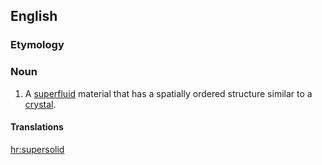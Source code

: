 ==English==
{{wikipedia}}

===Etymology===
{{prefix|super|solid}}

===Noun===
{{en-noun}}

# {{physics}} A [[superfluid]] material that has a spatially ordered structure similar to a [[crystal]].

====Translations====
{{trans-top|superfluid material}}
{{trans-mid}}
{{trans-bottom}}

[[hr:supersolid]]